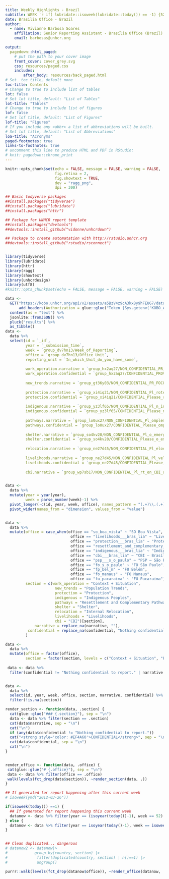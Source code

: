 ```yaml
---
title: Weekly Highlights - Brazil
subtitle: WEEK `r if( lubridate::isoweek(lubridate::today()) == -1) {52} else { lubridate::isoweek(lubridate::today())}  `/`r lubridate::year(lubridate::today())`
date: Brasilia Office - Brazil
author:
  - name: Vivianne Barbosa Soares
    affiliation: Senior Reporting Assistant - Brasília Office (Brazil)
    email: barbosas@unhcr.org 

output:
  pagedown::html_paged:
    # put the path to your cover image
    front_cover: cover_grey.svg
    css: resources/paged.css
    includes:
        after_body: resources/back_paged.html
# Set  toc title, default none
toc-title: Contents
# Change to true to include list of tables
lot: false
# Set lot title, default: "List of Tables"
lot-title: "Tables"
# Change to true to include list of figures
lof: false
# Set lof title, default: "List of Figures"
lof-title: "Figures"
# If you include any <abbr> a list of abbreviations will be built.
# Set lof title, default: "List of Abbreviations"
loa-title: "Acronyms"
paged-footnotes: true
links-to-footnotes: true
# uncomment this line to produce HTML and PDF in RStudio:
# knit: pagedown::chrome_print
---
```


```r
knitr::opts_chunk$set(echo = FALSE, message = FALSE, warning = FALSE,
                      fig.retina = 2,
                      fig.showtext = TRUE,
                      dev = "ragg_png",
                      dpi = 300)

## Basic todyverse packages
##install.packages("tidyverse")
##install.packages("lubridate")
##install.packages("httr")

## Package for UNHCR report template
##install.packages("devtools")
##devtools::install_github("vidonne/unhcrdown")

## Package to create automatation with http://rstudio.unhcr.org
##devtools::install_github("rstudio/rsconnect")


library(tidyverse)
library(lubridate)
library(httr)
library(ragg)
library(showtext)
library(unhcrdesign)
library(utf8)
#knitr::opts_chunk$set(echo = FALSE, message = FALSE, warning = FALSE)

```

```r
data <-
  GET("https://kobo.unhcr.org/api/v2/assets/a5BzV4z9cA3kx8y9hFEUG7/data.json",
      add_headers(Authorization = glue::glue("Token {Sys.getenv('KOBO_API_KEY')}"))) %>% 
  content(as = "text") %>% 
  jsonlite::fromJSON() %>% 
  pluck("results") %>% 
  as_tibble()
data <- 
  data %>% 
  select(id = `_id`,
         year = `_submission_time`,
         week = `group_dv7hn13/Week_of_Reporting`,
         office = `group_dv7hn13/Office_Unit`,
         reporting_unit = `In_which_Unit_do_you_have_some`,
         
         work_operation.narrative = `group_hx2aq27/NON_CONFIDENTIAL_PR_UNHCR_WORK_OPERATION`,
         work_operation.confidential = `group_hx2aq27/CONFIDENTIAL_PROVID_UNHCR_WORK_OPERATION`,
         
         new_trends.narrative = `group_gt36y03/NON_CONFIDENTIAL_PR_FOCUS_ON_NEW_TRENDS`,
         
         protection.narrative = `group_xi4iq21/NON_CONFIDENTIAL_Pl_rotection_activities`,
         protection.confidential = `group_xi4iq21/CONFIDENTIAL_Please_rotection_activities`,
         
         indigenous.narrative = `group_yz3lf65/NON_CONFIDENTIAL_Pl_n_indigenous_peoples`,
         indigenous.confidential = `group_yz3lf65/CONFIDENTIAL_Please_n_indigenous_peoples`,
         
         pathways.narrative = `group_lo0ux27/NON_CONFIDENTIAL_Pl_omplemetary_pathways`,
         pathways.confidential = `group_lo0ux27/CONFIDENTIAL_Please_omplemetary_pathways`,
         
         shelter.narrative = `group_so4kv20/NON_CONFIDENTIAL_Pl_o_emergency_shelters`,
         shelter.confidential = `group_so4kv20/CONFIDENTIAL_Please_o_emergency_shelters`,
         
         relocation.narrative = `group_ne27d45/NON_CONFIDENTIAL_Pl_elocation_activities`,
         
         livelihoods.narrative = `group_ne27d45/NON_CONFIDENTIAL_Pl_velihoods_activities`,
         livelihoods.confidential = `group_ne27d45/CONFIDENTIAL_Please_velihoods_activities`,
         
         cbi.narrative = `group_wp7sb17/NON_CONFIDENTIAL_Pl_rt_on_CBI_activities`)


data <- 
  data %>% 
  mutate(year = year(year),
         week = parse_number(week)-1) %>%
  pivot_longer(-c(id, year, week, office), names_pattern = "(.+)\\.(.+)", names_to = c("section", "dimension")) %>% 
  pivot_wider(names_from = "dimension", values_from = "value")


data <- 
  data %>% 
  mutate(office = case_when(office == "so_boa_vista" ~ "SO Boa Vista",
                             office == "livelihoods___bras_lia" ~ "Livelihoods - Brasília",
                             office == "protection___bras_lia" ~ "Protection - Brasília",
                             office == "resettlement_and_complementary_paths___b" ~ "Resettlement and Complementary Pathways",
                             office == "indigenous___bras_lia" ~ "Indigenous – Brasília",
                             office == "cbi___bras_lia" ~ "CBI – Brasília ",
                             office == "psp___s_o_paulo" ~ "PSP – São Paulo",
                             office == "fo_s_o_paulo" ~ "FO São Paulo",
                             office == "fp_bel_m" ~ "FU Belém",
                             office == "fo_manaus" ~ "FO Manaus",
                             office == "fu_pacaraima" ~ "FU Pacaraima"),
         section = c(work_operation = "Context + Situation", 
                      new_trends = "Population Trends", 
                      protection = "Protection",
                      indigenous = "Indigenous Peoples", 
                      pathways = "Resettlement and Complementary Pathways", 
                      shelter = "Shelter",
                      relocation = "Internal Relocation",
                      livelihoods = "Livelihoods",
                      cbi = "CBI")[section],
             narrative = replace_na(narrative, ""),
          confidential = replace_na(confidential, "Nothing confidential to report.")
         )

data <- 
  data %>% 
  mutate(office = factor(office),
         section = factor(section, levels = c("Context + Situation", "Population Trends", "Protection", "Indigenous Peoples", "Resettlement and Complementary Pathways", "Shelter", "Internal Relocation", "Livelihoods", "CBI")))
  
 data <- data %>%
  filter(confidential != "Nothing confidential to report." | narrative != "")


data <- 
  data %>% 
  select(id, year, week, office, section, narrative, confidential) %>%
  filter(!is.na(section))


```


```r
render_section <- function(data, .section) {
  cat(glue::glue("### {.section}"), sep = "\n")
  data <- data %>% filter(section == .section)
  cat(data$narrative, sep = "\n")
  cat("\n")
  if (any(data$confidential != "Nothing confidential to report."))
  cat("<strong style='color: #EF4A60'>CONFIDENTIAL</strong>", sep = "\n")
  cat(data$confidential, sep = "\n")
  cat("\n")
}


render_office <- function(data, .office) {
 cat(glue::glue("# {.office}"), sep = "\n")
 data <- data %>% filter(office == .office)
 walk(levels(fct_drop(data$section)), ~render_section(data, .))
}

```



```r
## If generated for report happening after this current week
# isoweek(ymd("2012-03-26"))

if(isoweek(today()) ==1) {
  ## If generated for report happening this current week
  datanow <- data %>% filter(year == (isoyear(today())-1), week == 52)
} else {
  datanow <- data %>% filter(year == isoyear(today()-1), week == isoweek(today())-1)
}


## Clean duplicated... dangerous
# datanow2 <- datanow|>
#            group_by(country, section) |>
#             filter(duplicated(country, section) | n()==1) |>
#             ungroup()

```



```r
purrr::walk(levels(fct_drop(datanow$office)), ~render_office(datanow, .))
```
